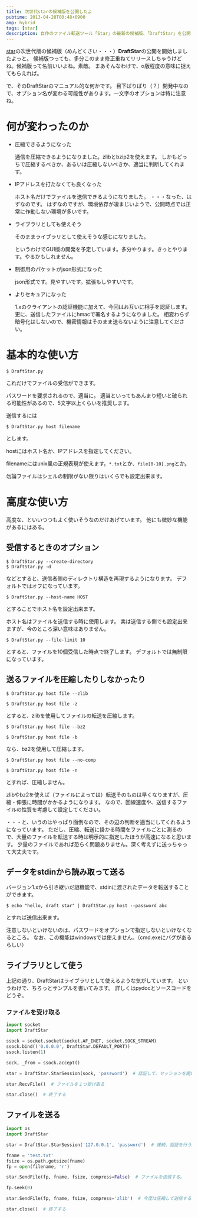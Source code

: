 ```yaml
---
title: 次世代starの候補版を公開したよ
pubtime: 2013-04-28T00:48+0900
amp: hybrid
tags: [star]
description: 自作のファイル転送ツール「Star」の最新の候補版、「DraftStar」を公開したので紹介です。
---
```


[star](/works/tool/star/)の次世代版の候補版（めんどくさい・・・）**DraftStar**の公開を開始しましたよっと。
候補版つっても、多分このまま修正重ねてリリースしちゃうけどね。候補版って名前いいよね。素敵。
まあそんなわけで、α版程度の意味に捉えてもらえれば。

で、そのDraftStarのマニュアル的な何かです。
目下ばりばり（？）開発中なので、オプション名が変わる可能性があります。一文字のオプションは特に注意ね。

# 何が変わったのか
- 圧縮できるようになった

    通信を圧縮できるようになりました。zlibとbzip2を使えます。
    しかもどっちで圧縮するべきか、あるいは圧縮しないべきか、適当に判断してくれます。

- IPアドレスを打たなくても良くなった

    ホスト名だけでファイルを送信できるようになりました。
    ・・・なった、はずなのです。
    はずなのですが、環境依存が凄まじいようで、公開時点では正常に作動しない環境が多いです。

- ライブラリとしても使えそう

    そのままライブラリとして使えそうな感じになりました。

    というわけでGUI版の開発を予定しています。多分やります。きっとやります。やるかもしれません。

- 制御用のパケットがjson形式になった

    json形式です。見やすいです。拡張もしやすいです。

- よりセキュアになった

    1.xのクライアントの認証機能に加えて、今回はお互いに相手を認証します。
    更に、送信したファイルにhmacで署名するようになりました。
    相変わらず暗号化はしないので、機密情報はそのまま送らないように注意してください。


# 基本的な使い方
``` shell
$ DraftStar.py
```
これだけでファイルの受信ができます。

パスワードを要求されるので、適当に。
適当といってもあんまり短いと破られる可能性があるので、5文字以上くらいを推奨します。

送信するには
``` shell
$ DraftStar.py host filename
```
とします。

hostにはホスト名か、IPアドレスを指定してください。

filenameにはunix風の正規表現が使えます。`*.txt`とか、`file[0-10].png`とか。

勿論ファイルはシェルの制限がない限りはいくらでも設定出来ます。

# 高度な使い方
高度な、といいつつもよく使いそうなのだけあげています。
他にも微妙な機能があるにはある。

## 受信するときのオプション
``` shell
$ DraftStar.py --create-directory
$ DraftStar.py -d
```
などとすると、送信者側のディレクトリ構造を再現するようになります。
デフォルトではオフになっています。

``` shell
$ DraftStar.py --host-name HOST
```
とすることでホスト名を設定出来ます。

ホスト名はファイルを送信する時に使用します。
実は送信する側でも設定出来ますが、今のところ深い意味はありません。

``` shell
$ DraftStar.py --file-limit 10
```
とすると、ファイルを10個受信した時点で終了します。
デフォルトでは無制限になっています。

## 送るファイルを圧縮したりしなかったり
``` shell
$ DraftStar.py host file --zlib
```
``` shell
$ DraftStar.py host file -z
```
とすると、zlibを使用してファイルの転送を圧縮します。

``` shell
$ DraftStar.py host file --bz2
```
``` shell
$ DraftStar.py host file -b
```
なら、bz2を使用して圧縮します。

``` shell
$ DraftStar.py host file --no-comp
```
``` shell
$ DraftStar.py host file -n
```
とすれば、圧縮しません。

zlibやbz2を使えば（ファイルによっては）転送そのものは早くなりますが、圧縮・伸張に時間がかかるようになります。
なので、回線速度や、送信するファイルの性質を考慮して設定してください。

・・・と、いうのはやっぱり面倒なので、その辺の判断を適当にしてくれるようになっています。
ただし、圧縮、転送に掛かる時間をファイルごとに測るので、大量のファイルを転送する時は明示的に指定したほうが高速になると思います。
少量のファイルであれば恐らく問題ありません。深く考えずに送っちゃって大丈夫です。

## データをstdinから読み取って送る
バージョン1.xから引き継いだ謎機能で、stdinに渡されたデータを転送することができます。
``` shell
$ echo "hello, draft star" | DraftStar.py host --password abc
```
とすれば送信出来ます。

注意しないといけないのは、パスワードをオプションで指定しないといけなくなるところ。
なお、この機能はwindowsでは使えません。（cmd.exeにバグがあるらしい）

## ライブラリとして使う
上記の通り、DraftStarはライブラリとして使えるような気がしています。
というわけで、ちろっとサンプルを書いてみます。
詳しくはpydocとソースコードをどうぞ。

### ファイルを受け取る
``` python
import socket
import DraftStar

ssock = socket.socket(socket.AF_INET, socket.SOCK_STREAM)
ssock.bind(('0.0.0.0', DraftStar.DEFAULT_PORT))
ssock.listen(1)

sock, _from = ssock.accept()

star = DraftStar.StarSession(sock, 'password')  # 認証して、セッションを開始する。

star.RecvFile()  # ファイルを１つ受け取る

star.close()  # 終了する
```

## ファイルを送る
``` python
import os
import DraftStar

star = DraftStar.StarSession('127.0.0.1', 'password')  # 接続、認証を行う。

fname = 'test.txt'
fsize = os.path.getsize(fname)
fp = open(filename, 'r')

star.SendFile(fp, fname, fsize, compress=False)  # ファイルを送信する。

fp.seek(0)

star.SendFile(fp, fname, fsize, compress='zlib')  # 今度は圧縮して送信する。'bz2'にも出来る。

star.close()  # 終了する
```
